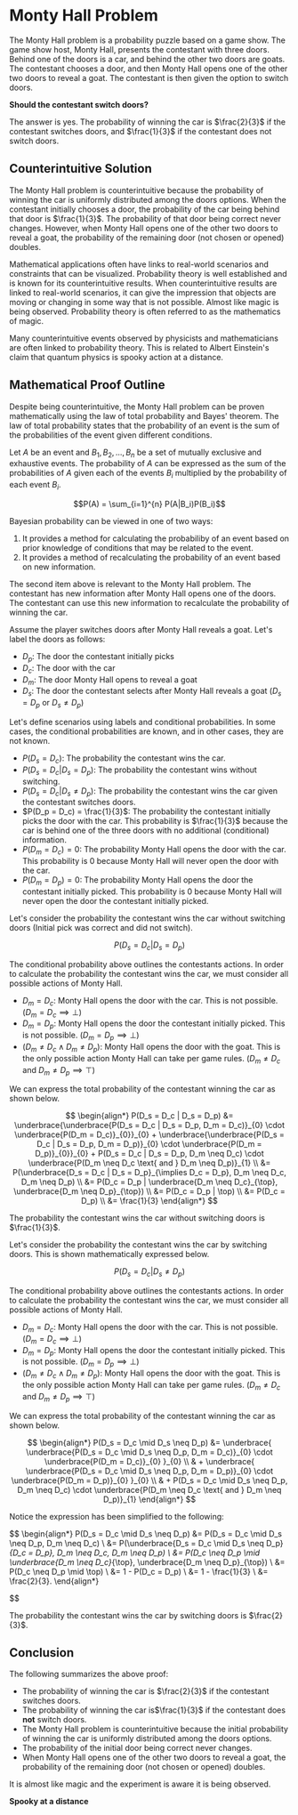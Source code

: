 # Monty Hall Problem

The Monty Hall problem is a probability puzzle based on a game show. The game show host, Monty Hall, presents the contestant with three doors. Behind one of the doors is a car, and behind the other two doors are goats. The contestant chooses a door, and then Monty Hall opens one of the other two doors to reveal a goat. The contestant is then given the option to switch doors. 

**Should the contestant switch doors?**

The answer is yes. The probability of winning the car is $\frac{2}{3}$ if the contestant switches doors, and $\frac{1}{3}$ if the contestant does not switch doors.

## Counterintuitive Solution

The Monty Hall problem is counterintuitive because the probability of winning the car is uniformly distributed among the doors options.  When the contestant initially chooses a door, the probability of the car being behind that door is $\frac{1}{3}$.  The probability of that door being correct never changes. However, when Monty Hall opens one of the other two doors to reveal a goat, the probability of the remaining door (not chosen or opened) doubles. 

Mathematical applications often have links to real-world scenarios and constraints that can be visualized.  Probability theory is well established and is known for its counterintuitive results.  When counterintuitive results are linked to real-world scenarios, it can give the impression that objects are moving or changing in some way that is not possible.  Almost like magic is being observed.  Probability theory is often referred to as the mathematics of magic. 

Many counterintuitive events observed by physicists and mathematicians are often linked to probability theory.  This is related to Albert Einstein's claim that quantum physics is spooky action at a distance.  

## Mathematical Proof Outline

Despite being counterintuitive, the Monty Hall problem can be proven mathematically using the law of total probability and Bayes' theorem.  The law of total probability states that the probability of an event is the sum of the probabilities of the event given different conditions.  

Let $A$ be an event and $B_1, B_2, ..., B_n$ be a set of mutually exclusive and exhaustive events.  The probability of $A$ can be expressed as the sum of the probabilities of $A$ given each of the events $B_i$ multiplied by the probability of each event $B_i$.

$$P(A) = \sum_{i=1}^{n} P(A|B_i)P(B_i)$$

Bayesian probability can be viewed in one of two ways:

1. It provides a method for calculating the probabiliby of an event based on prior knowledge of conditions that may be related to the event.  
2. It provides a method of recalculating the probability of an event based on new information.

The second item above is relevant to the Monty Hall problem.  The contestant has new information after Monty Hall opens one of the doors.  The contestant can use this new information to recalculate the probability of winning the car.

Assume the player switches doors after Monty Hall reveals a goat. Let's label the doors as follows:

- $D_p$: The door the contestant initially picks
- $D_c$: The door with the car
- $D_m$: The door Monty Hall opens to reveal a goat
- $D_s$: The door the contestant selects after Monty Hall reveals a goat ($D_s = D_p$ or $D_s \neq D_p$)

Let's define scenarios using labels and conditional probabilities.  In some cases, the conditional probabilities are known, and in other cases, they are not known.  

* $P(D_s = D_c)$: The probability the contestant wins the car.
* $P(D_s = D_c | D_s = D_p)$: The probability the contestant wins without switching.
* $P(D_s = D_c | D_s \neq D_p)$: The probability the contestant wins the car given the contestant switches doors.
* $P(D_p = D_c) = \frac{1}{3}$: The probability the contestant initially picks the door with the car. This probability is $\frac{1}{3}$ because the car is behind one of the three doors with no additional (conditional) information.
* $P(D_m = D_c) = 0$: The probability Monty Hall opens the door with the car.  This probability is 0 because Monty Hall will never open the door with the car.
* $P(D_m = D_p) = 0$: The probability Monty Hall opens the door the contestant initially picked.  This probability is 0 because Monty Hall will never open the door the contestant initially picked.


Let's consider the probability the contestant wins the car without switching doors (Initial pick was correct and did not switch).  

$$P(D_s = D_c | D_s = D_p)$$

The conditional probability above outlines the contestants actions.  In order to calculate the probability the contestant wins the car, we must consider all possible actions of Monty Hall.  

* $D_m = D_c$: Monty Hall opens the door with the car.  This is not possible. ($D_m = D_c \implies \bot$)
* $D_m = D_p$: Monty Hall opens the door the contestant initially picked.  This is not possible. ($D_m = D_p \implies \bot$)
* $(D_m \neq D_c \land D_m \neq D_p)$: Monty Hall opens the door with the goat.  This is the only possible action Monty Hall can take per game rules. ($D_m \neq D_c \text{ and } D_m \neq D_p \implies \top$)

We can express the total probability of the contestant winning the car as shown below.


$$
\begin{align*}
P(D_s = D_c | D_s = D_p) &= \underbrace{\underbrace{P(D_s = D_c | D_s = D_p, D_m = D_c)}_{0} \cdot \underbrace{P(D_m = D_c)}_{0}}_{0} + \underbrace{\underbrace{P(D_s = D_c | D_s = D_p, D_m = D_p)}_{0} \cdot \underbrace{P(D_m = D_p)}_{0}}_{0}  + P(D_s = D_c | D_s = D_p, D_m \neq D_c) \cdot \underbrace{P(D_m \neq D_c \text{ and } D_m \neq D_p)}_{1} \\
&= P(\underbrace{D_s = D_c | D_s = D_p}_{\implies D_c = D_p}, D_m \neq D_c, D_m \neq D_p) \\
&= P(D_c = D_p | \underbrace{D_m \neq D_c}_{\top}, \underbrace{D_m \neq D_p}_{\top}) \\
&= P(D_c = D_p | \top) \\
&= P(D_c = D_p) \\
&= \frac{1}{3}
\end{align*}
$$

The probability the contestant wins the car without switching doors is $\frac{1}{3}$.

Let's consider the probability the contestant wins the car by switching doors.  This is shown mathematically expressed below. 

$$P(D_s = D_c | D_s \neq D_p)$$

The conditional probability above outlines the contestants actions.  In order to calculate the probability the contestant wins the car, we must consider all possible actions of Monty Hall.

* $D_m = D_c$: Monty Hall opens the door with the car.  This is not possible. ($D_m = D_c \implies \bot$)
* $D_m = D_p$: Monty Hall opens the door the contestant initially picked.  This is not possible. ($D_m = D_p \implies \bot$)
* $(D_m \neq D_c \land D_m \neq D_p)$: Monty Hall opens the door with the goat.  This is the only possible action Monty Hall can take per game rules. ($D_m \neq D_c \text{ and } D_m \neq D_p \implies \top$)

We can express the total probability of the contestant winning the car as shown below.



$$
\begin{align*}
P(D_s = D_c \mid D_s \neq D_p) &= 
\underbrace{
    \underbrace{P(D_s = D_c \mid D_s \neq D_p, D_m = D_c)}_{0} 
    \cdot 
    \underbrace{P(D_m = D_c)}_{0}
}_{0} \\
& + 
\underbrace{
    \underbrace{P(D_s = D_c \mid D_s \neq D_p, D_m = D_p)}_{0} 
    \cdot 
    \underbrace{P(D_m = D_p)}_{0}
}_{0} \\
& + 
P(D_s = D_c \mid D_s \neq D_p, D_m \neq D_c) 
\cdot 
\underbrace{P(D_m \neq D_c \text{ and } D_m \neq D_p)}_{1} 
\end{align*}
$$

Notice the expression has been simplified to the following:

$$
\begin{align*}
P(D_s = D_c \mid D_s \neq D_p) &= P(D_s = D_c \mid D_s \neq D_p, D_m \neq D_c) \\
&= P(\underbrace{D_s = D_c \mid D_s \neq D_p}_{D_c = D_p}, D_m \neq D_c, D_m \neq D_p) \\
&= P(D_c \neq D_p \mid \underbrace{D_m \neq D_c}_{\top}, \underbrace{D_m \neq D_p}_{\top}) \\
&= P(D_c \neq D_p \mid \top) \\
&= 1 - P(D_c = D_p) \\
&= 1 - \frac{1}{3} \\
&= \frac{2}{3}.
\end{align*}

$$

The probability the contestant wins the car by switching doors is $\frac{2}{3}$.

## Conclusion

The following summarizes the above proof:

* The probability of winning the car is $\frac{2}{3}$ if the contestant switches doors.
* The probability of winning the car is$\frac{1}{3}$ if the contestant does **not** switch doors.  
* The Monty Hall problem is counterintuitive because the initial probability of winning the car is uniformly distributed among the doors options.  
* The probability of the initial door being correct never changes. 
* When Monty Hall opens one of the other two doors to reveal a goat, the probability of the remaining door (not chosen or opened) doubles.  

It is almost like magic and the experiment is aware it is being observed.  

**Spooky at a distance**





